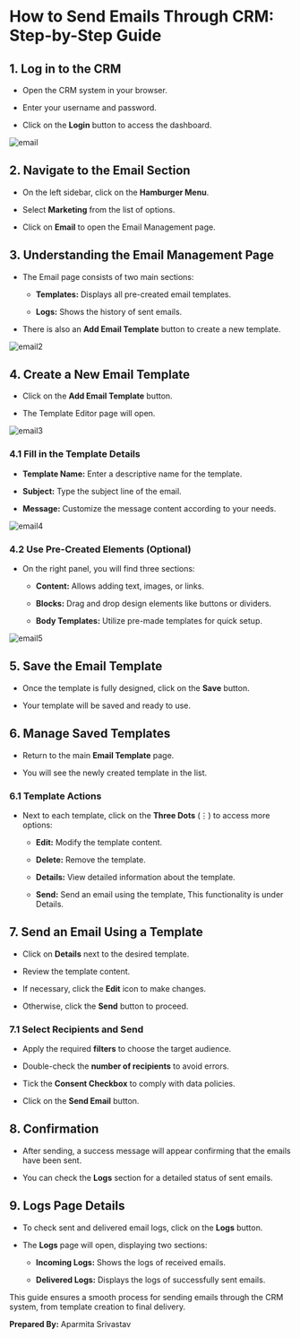 # **How to Send Emails Through CRM: Step-by-Step Guide**

## **1. Log in to the CRM**

* Open the CRM system in your browser.

* Enter your username and password.

* Click on the **Login** button to access the dashboard.

![email](./email.png)

## **2. Navigate to the Email Section**

* On the left sidebar, click on the **Hamburger Menu**.

* Select **Marketing** from the list of options.

* Click on **Email** to open the Email Management page.

## **3. Understanding the Email Management Page**

* The Email page consists of two main sections:

  * **Templates:** Displays all pre-created email templates.

  * **Logs:** Shows the history of sent emails.

* There is also an **Add Email Template** button to create a new template.

![email2](./email2.png)

## **4. Create a New Email Template**

* Click on the **Add Email Template** button.

* The Template Editor page will open.

![email3](./email3.png)

### **4.1 Fill in the Template Details**

* **Template Name:** Enter a descriptive name for the template.

* **Subject:** Type the subject line of the email.

* **Message:** Customize the message content according to your needs.

![email4](./email4.png)

### **4.2 Use Pre-Created Elements (Optional)**

* On the right panel, you will find three sections:

  * **Content:** Allows adding text, images, or links.

  * **Blocks:** Drag and drop design elements like buttons or dividers.

  * **Body Templates:** Utilize pre-made templates for quick setup.

![email5](./email5.png)

## **5. Save the Email Template**

* Once the template is fully designed, click on the **Save** button.

* Your template will be saved and ready to use.

## **6. Manage Saved Templates**

* Return to the main **Email Template** page.

* You will see the newly created template in the list.

### **6.1 Template Actions**

* Next to each template, click on the **Three Dots** (⋮) to access more options:

  * **Edit:** Modify the template content.

  * **Delete:** Remove the template.

  * **Details:** View detailed information about the template.

  * **Send:** Send an email using the template, This functionality is under Details.

## **7. Send an Email Using a Template**

* Click on **Details** next to the desired template.

* Review the template content.

* If necessary, click the **Edit** icon to make changes.

* Otherwise, click the **Send** button to proceed.

###

###

###

### **7.1 Select Recipients and Send**

* Apply the required **filters** to choose the target audience.

* Double-check the **number of recipients** to avoid errors.

* Tick the **Consent Checkbox** to comply with data policies.

* Click on the **Send Email** button.

##

## **8. Confirmation**

* After sending, a success message will appear confirming that the emails have been sent.

* You can check the **Logs** section for a detailed status of sent emails.

## **9. Logs Page Details**

* To check sent and delivered email logs, click on the **Logs** button.

* The **Logs** page will open, displaying two sections:

  * **Incoming Logs:** Shows the logs of received emails.

  * **Delivered Logs:** Displays the logs of successfully sent emails.

This guide ensures a smooth process for sending emails through the CRM system, from template creation to final delivery.

**Prepared By:** Aparmita Srivastav